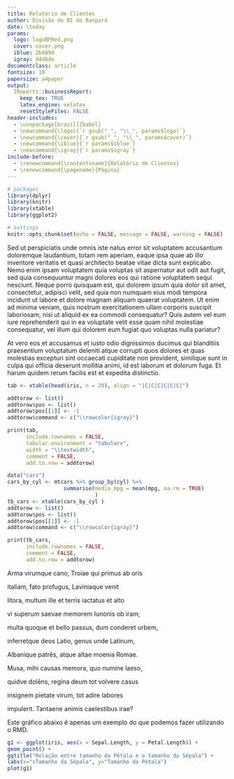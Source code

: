 ```yaml
---
title: Relatório de Clientes
author: Divisão de BI do Banpará
date: \today
params:
  logo: logoBPRed.png
  cover: cover.png
  iblue: 2b4894
  igray: d4dbde
documentclass: article
fontsize: 10
papersize: a4paper
output: 
  IReports::businessReport:
    keep_tex: TRUE
    latex_engine: xelatex
    resetStyleFiles: FALSE
header-includes:
  - \usepackage[brazil]{babel}
  - \newcommand{\logo}{`r gsub("_", "\\_", params$logo)`}
  - \newcommand{\cover}{`r gsub("_", "\\_", params$cover)`}
  - \newcommand{\iblue}{`r params$iblue`}
  - \newcommand{\igray}{`r params$igray`}
include-before:
  - \renewcommand{\contentsname}{Relatório de Clientes}
  - \renewcommand{\pagename}{Página}
---
```




```r
# packages
library(dplyr)
library(knitr)
library(xtable)
library(ggplot2)

# settings
knitr::opts_chunk$set(echo = FALSE, message = FALSE, warning = FALSE)
```

\maketitle
\tableofcontents
\addcontentsline{toc}{section}{Sumário}
\clearpage

\section{Status da Carteira}
Sed ut perspiciatis unde omnis iste natus error sit voluptatem accusantium doloremque laudantium, totam rem aperiam, eaque ipsa quae ab illo inventore veritatis et quasi architecto beatae vitae dicta sunt explicabo. Nemo enim ipsam voluptatem quia voluptas sit aspernatur aut odit aut fugit, sed quia consequuntur magni dolores eos qui ratione voluptatem sequi nesciunt. Neque porro quisquam est, qui dolorem ipsum quia dolor sit amet, consectetur, adipisci velit, sed quia non numquam eius modi tempora incidunt ut labore et dolore magnam aliquam quaerat voluptatem. Ut enim ad minima veniam, quis nostrum exercitationem ullam corporis suscipit laboriosam, nisi ut aliquid ex ea commodi consequatur? Quis autem vel eum iure reprehenderit qui in ea voluptate velit esse quam nihil molestiae consequatur, vel illum qui dolorem eum fugiat quo voluptas nulla pariatur?

\subsection{Deixando os Competidores para trás}
At vero eos et accusamus et iusto odio dignissimos ducimus qui blanditiis praesentium voluptatum deleniti atque corrupti quos dolores et quas molestias excepturi sint occaecati cupiditate non provident, similique sunt in culpa qui officia deserunt mollitia animi, id est laborum et dolorum fuga. Et harum quidem rerum facilis est et expedita distinctio. 

\section{Resultados Operacionais}

```r
tab <- xtable(head(iris, n = 20), align = "|C|C|C|C|C|C|")

addtorow <- list()
addtorow$pos <- list()
addtorow$pos[[1]] <- -1
addtorow$command <- c("\\rowcolor{igray}")

print(tab,
      include.rownames = FALSE,
      tabular.environment = "tabularx",
      width = "\\textwidth",
      comment = FALSE,
      add.to.row = addtorow)
```

```r
data("cars")
cars_by_cyl <- mtcars %>% group_by(cyl) %>%
                  summarise(media_mpg = mean(mpg, na.rm = TRUE)
                            )
tb_cars <- xtable(cars_by_cyl )
addtorow <- list()
addtorow$pos <- list()
addtorow$pos[[1]] <- -1
addtorow$command <- c("\\rowcolor{igray}")

print(tb_cars,
      include.rownames = FALSE,
      comment = FALSE,
      add.to.row = addtorow)

```



Arma virumque cano, Troiae qui primus ab oris

italiam, fato profugus, Laviniaque venit

litora, multum ille et terris iactatus et alto

vi superum saevae memorem Iunonis ob iram;

multa quoque et bello passus, dum conderet urbem,

inferretque deos Latio, genus unde Latinum,

Albanique patrēs, atque altae moenia Romae.




Musa, mihi causas memora, quo numine laeso,

quidve dolēns, regina deum tot volvere casus

insignem pietate virum, tot adire labores 

impulerit. Tantaene animis caelestibus irae?



Este gráfico abaixo é apenas um exemplo do que podemos fazer utilizando o RMD.

```r
g1 <- ggplot(iris, aes(x = Sepal.Length, y = Petal.Length)) + 
geom_point() +
ggtitle("Relação entre tamanho da Pétala e o tamanho da Sépala") +
labs(x="sTamanho da Sépala", y="Tamanho da Pétala")
plot(g1)
```




